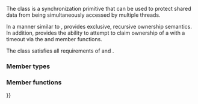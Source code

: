 {{cpp/title|recursive_timed_mutex}}
{{cpp/thread/recursive_timed_mutex/navbar}}
{{ddcl|header=mutex|since=c++11|1=
class recursive_timed_mutex;
}}

The {{tt|recursive_timed_mutex}} class is a synchronization primitive that can be used to protect shared data from being simultaneously accessed by multiple threads.

In a manner similar to {{lc|std::recursive_mutex}}, {{tt|recursive_timed_mutex}} provides exclusive, recursive ownership semantics. In addition, {{tt|recursive_timed_mutex}} provides the ability to attempt to claim ownership of a {{tt|recursive_timed_mutex}} with a timeout via the [[cpp/thread/recursive_timed_mutex/try_lock_for|{{tt|try_lock_for}}]] and [[cpp/thread/recursive_timed_mutex/try_lock_until|{{tt|try_lock_until}}]] member functions.

The {{tt|recursive_timed_mutex}} class satisfies all requirements of {{named req|TimedMutex}} and {{named req|StandardLayoutType}}.

===Member types===
{{dsc begin}}
{{dsc hitem|Member type|Definition}}
{{dsc inc|cpp/thread/dsc native_handle_type|recursive_timed_mutex}}
{{dsc end}}

===Member functions===
{{dsc begin}}
{{dsc inc|cpp/thread/mutex/dsc constructor|recursive_timed_mutex}}
{{dsc inc|cpp/thread/mutex/dsc destructor|recursive_timed_mutex}}
{{dsc inc|cpp/thread/mutex/dsc operator{{=}}}}

{{dsc h2|Locking}}
{{dsc inc|cpp/thread/mutex/dsc lock|recursive_timed_mutex}}
{{dsc inc|cpp/thread/mutex/dsc try_lock|recursive_timed_mutex}}
{{dsc inc|cpp/thread/mutex/dsc try_lock_for|recursive_timed_mutex}}
{{dsc inc|cpp/thread/mutex/dsc try_lock_until|recursive_timed_mutex}}
{{dsc inc|cpp/thread/mutex/dsc unlock|recursive_timed_mutex}}

{{dsc h2|Native handle}}
{{dsc inc|cpp/thread/mutex/dsc native_handle|recursive_timed_mutex}}
{{dsc end}}

{{langlinks|de|es|fr|it|ja|pt|ru|zh}}